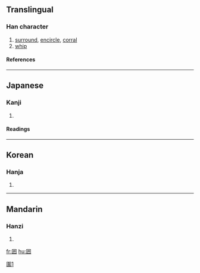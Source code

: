 {{see|圍}}

==Translingual==
===Han character===
{{Han char|rn=31|rad=囗|as=04|sn=7|four=|canj=田廿廿 (WTT)}}
# [[surround]], [[encircle]], [[corral]]
# [[whip]]
====References====
{{Han ref|kx=0217.251|dkj=04722|dj=0445.050|hdz=10714.010|uh=56F2|ud=22258}}
----
==Japanese==
===Kanji===
{{ja-kanji|grade=|rs=囗04}}
# {{defn|Japanese}} 
====Readings====
{{ja-readings|on=[[い]] (i), [[とう]] (tō)|kun=[[かこむ]] (kakomu), [[かこい]] (kakoi), [[かこう]] (kakou), [[むち]] (muchi)}}
----
==Korean==
===Hanja===
{{ko-hanja|hangeul=위|rv=wi|mr=wi}}
# {{defn|Korean}}
----
==Mandarin==
===Hanzi===
{{cmn-hanzi|pin=[[tn]] (tong), [[wéi]] (wei2)|wg=<sup>g</sup>, wei<sup>2</sup>}}
# {{defn|Mandarin}}

[[fr:囲]]
[[hu:囲]]

[[Category:CJKV characters simplified differently in Japan and China|圍1]]